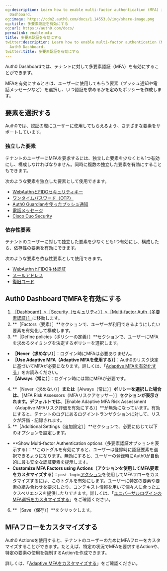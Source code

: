 ```yaml
---
og:description: Learn how to enable multi-factor authentication (MFA) in the Auth0
  Dashboard.
og:image: https://cdn2.auth0.com/docs/1.14553.0/img/share-image.png
og:title: 多要素認証を有効にする
og:url: https://auth0.com/docs/
permalink: enable-mfa
title: 多要素認証を有効にする
twitter:description: Learn how to enable multi-factor authentication (MFA) in the
  Auth0 Dashboard.
twitter:title: 多要素認証を有効にする
---
```


Auth0 Dashboardでは、テナントに対して多要素認証（MFA）を有効にすることができます。

MFAを有効にするときは、ユーザーに使用してもらう要素（プッシュ通知や電話メッセージなど）を選択し、いつ認証を求めるかを定めたポリシーを作成します。

## 要素を選択する

Auth0では、認証の際にユーザーに使用してもらえるよう、さまざまな要素をサポートしています。

### 独立した要素

テナントのユーザーにMFAを要求するには、独立した要素を少なくとも1つ有効にし、構成しなければなりません。同時に複数の独立した要素を有効にすることもできます。

次のような要素を独立した要素として使用できます。

* [WebAuthnとFIDOセキュリティキー](/mfa/mfa-factors/fido-authentication-with-webauthn/configure-webauthn-security-keys-for-mfa)
* [ワンタイムパスワード（OTP）](/mfa/mfa-factors/configure-otp-notifications-for-mfa)
* [Auth0 Guardianを使ったプッシュ通知](/mfa/mfa-factors/configure-push-notifications-for-mfa)
* [電話メッセージ](/mfa/mfa-factors/configure-sms-voice-notifications-mfa)
* [Cisco Duo Security](/mfa/mfa-factors/configure-cisco-duo-for-mfa)

### 依存性要素

テナントのユーザーに対して独立した要素を少なくとも1つ有効にし、構成したら、依存性の要素を有効にできます。

次のような要素を依存性要素として使用できます。

* [WebAuthnとFIDO生体認証](/mfa/mfa-factors/fido-authentication-with-webauthn/configure-webauthn-device-biometrics-for-mfa)
* [メールアドレス](/mfa/mfa-factors/configure-email-notifications-for-mfa)
* [復旧コード](/mfa/configure-recovery-codes-for-mfa)

## Auth0 DashboardでMFAを有効にする

1. [［Dashboard］>［Security（セキュリティ）］>［Multi-factor Auth（多要素認証）］](%24%7Bmanage_url%7D/#/security/mfa)に移動します。
2. **［Factors（要素）］**セクションで、ユーザーが利用できるようにしたい要素を有効化して構成します。
3. **［Define policies（ポリシーの定義）］**セクションで、ユーザーにMFAを求めるタイミングを決定するポリシーを選択します。

* **［Never（求めない）］**：ログイン時にMFAは必要ありません。
* **［Use Adaptive MFA（Adaptive MFAを使用する）］**：Auth0のリスク決定に基づいてMFAが必要になります。詳しくは、「[Adaptive MFAを有効化する](/mfa/adaptive-mfa)」をお読みください。
* **［Always（常に）］**：ログイン時には常にMFAが必要です。
4. **［Never（求めない）］**または**［Always（常に）］**ポリシーを選択した場合は、**［MFA Risk Assessors（MFAリスクアセッサー）］**セクションが表示されます。デフォルトでは、**［Enable Adaptive MFA Risk Assessment（Adaptive MFAリスク評価を有効にする）］**が無効になっています。有効にすると、テナントのログにあるログイントランザクションに対して、リスクが評価・記録されます。
5. **［Additional Settings（追加設定）］**セクションで、必要に応じて以下のオプションを設定します。

* **Show Multi-factor Authentication options（多要素認証オプションを表示する）：**このトグルを有効にすると、ユーザーは登録時に認証要素を選択できるようになります。無効にすると、ユーザーの登録時にAuth0が自動的に最も安全な認証要素を提示します。
* **Customize MFA Factors using Actions（アクションを使用してMFA要素をカスタマイズする）**：`post-login`[アクション](/actions)を使用してMFAフローをカスタマイズするには、このトグルを有効にします。ユーザーに特定の要素や要素の組み合わせを要求したり、コンテキスト情報を用いて個々人に合ったエクスペリエンスを提供したりできます。詳しくは、「[ユニバーサルログインのMFA選択をカスタマイズする](/customize-mfa-selection-universal-login)」をご確認ください。
6. **［Save（保存）］**をクリックします。

## MFAフローをカスタマイズする

Auth0 Actionsを使用すると、テナントのユーザーのためにMFAフローをカスタマイズすることができます。たとえば、特定の状況でMFAを要求するActionや、特定の要素の使用を強制するActionを作成できます。

詳しくは、「[Adaptive MFAをカスタマイズする](https://auth0.com/docs/secure/multi-factor-authentication/adaptive-mfa/adaptive-mfa-rules)」をご確認ください。